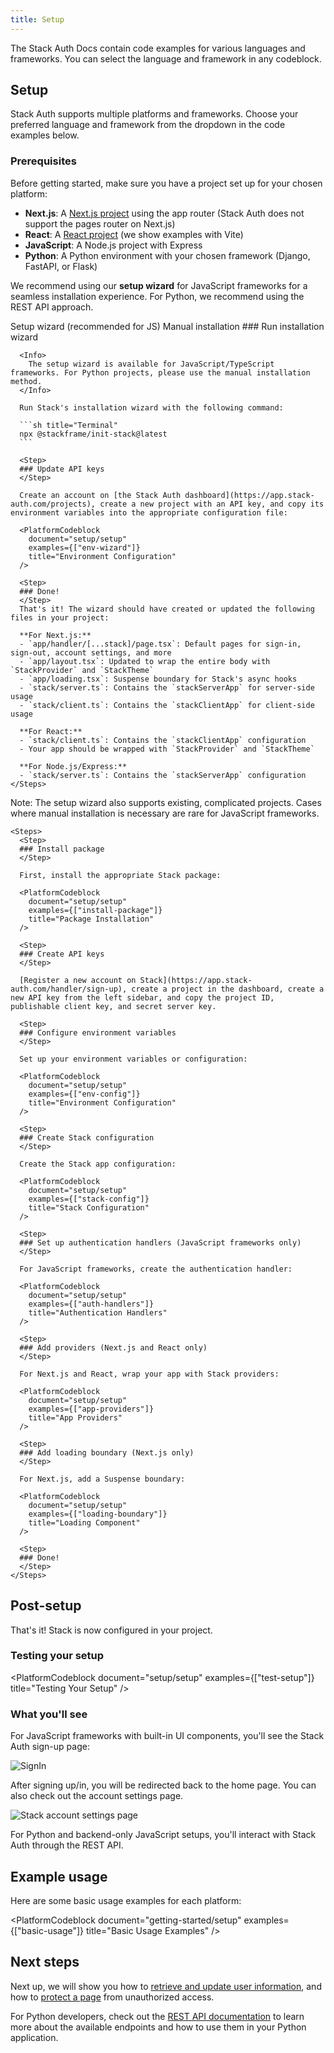 ```yaml
---
title: Setup
---
```


<Info>
The Stack Auth Docs contain code examples for various languages and frameworks. You can select the language and framework in any codeblock.
</Info>

## Setup

Stack Auth supports multiple platforms and frameworks. Choose your preferred language and framework from the dropdown in the code examples below.

### Prerequisites

Before getting started, make sure you have a project set up for your chosen platform:

- **Next.js**: A [Next.js project](https://nextjs.org/docs/getting-started/installation) using the app router (Stack Auth does not support the pages router on Next.js)
- **React**: A [React project](https://react.dev/learn/creating-a-react-app) (we show examples with Vite)
- **JavaScript**: A Node.js project with Express
- **Python**: A Python environment with your chosen framework (Django, FastAPI, or Flask)

We recommend using our **setup wizard** for JavaScript frameworks for a seamless installation experience. For Python, we recommend using the REST API approach.

<Tabs defaultValue="wizard">
  <TabsList>
    <TabsTrigger value="wizard">Setup wizard (recommended for JS)</TabsTrigger>
    <TabsTrigger value="manual">Manual installation</TabsTrigger>
  </TabsList>
  
  <TabsContent value="wizard">
    <Steps>
      <Step>
      ### Run installation wizard
      </Step>
      
      <Info>
        The setup wizard is available for JavaScript/TypeScript frameworks. For Python projects, please use the manual installation method.
      </Info>

      Run Stack's installation wizard with the following command:

      ```sh title="Terminal"
      npx @stackframe/init-stack@latest
      ```

      <Step>
      ### Update API keys
      </Step>
      
      Create an account on [the Stack Auth dashboard](https://app.stack-auth.com/projects), create a new project with an API key, and copy its environment variables into the appropriate configuration file:

      <PlatformCodeblock
        document="setup/setup"
        examples={["env-wizard"]}
        title="Environment Configuration"
      />

      <Step>
      ### Done!
      </Step>
      That's it! The wizard should have created or updated the following files in your project:

      **For Next.js:**
      - `app/handler/[...stack]/page.tsx`: Default pages for sign-in, sign-out, account settings, and more
      - `app/layout.tsx`: Updated to wrap the entire body with `StackProvider` and `StackTheme`
      - `app/loading.tsx`: Suspense boundary for Stack's async hooks
      - `stack/server.ts`: Contains the `stackServerApp` for server-side usage
      - `stack/client.ts`: Contains the `stackClientApp` for client-side usage

      **For React:**
      - `stack/client.ts`: Contains the `stackClientApp` configuration
      - Your app should be wrapped with `StackProvider` and `StackTheme`

      **For Node.js/Express:**
      - `stack/server.ts`: Contains the `stackServerApp` configuration
    </Steps>
  </TabsContent>
  
  <TabsContent value="manual">
    <Info>
      Note: The setup wizard also supports existing, complicated projects. Cases where manual installation is necessary are rare for JavaScript frameworks.
    </Info>

    <Steps>
      <Step>
      ### Install package
      </Step>
      
      First, install the appropriate Stack package:

      <PlatformCodeblock
        document="setup/setup"
        examples={["install-package"]}
        title="Package Installation"
      />

      <Step>
      ### Create API keys
      </Step>
      
      [Register a new account on Stack](https://app.stack-auth.com/handler/sign-up), create a project in the dashboard, create a new API key from the left sidebar, and copy the project ID, publishable client key, and secret server key.

      <Step>
      ### Configure environment variables
      </Step>
      
      Set up your environment variables or configuration:

      <PlatformCodeblock
        document="setup/setup"
        examples={["env-config"]}
        title="Environment Configuration"
      />

      <Step>
      ### Create Stack configuration
      </Step>
      
      Create the Stack app configuration:

      <PlatformCodeblock
        document="setup/setup"
        examples={["stack-config"]}
        title="Stack Configuration"
      />

      <Step>
      ### Set up authentication handlers (JavaScript frameworks only)
      </Step>
      
      For JavaScript frameworks, create the authentication handler:

      <PlatformCodeblock
        document="setup/setup"
        examples={["auth-handlers"]}
        title="Authentication Handlers"
      />

      <Step>
      ### Add providers (Next.js and React only)
      </Step>

      For Next.js and React, wrap your app with Stack providers:

      <PlatformCodeblock
        document="setup/setup"
        examples={["app-providers"]}
        title="App Providers"
      />

      <Step>
      ### Add loading boundary (Next.js only)
      </Step>
      
      For Next.js, add a Suspense boundary:

      <PlatformCodeblock
        document="setup/setup"
        examples={["loading-boundary"]}
        title="Loading Component"
      />

      <Step>
      ### Done!
      </Step>
    </Steps>
  </TabsContent>
</Tabs>

## Post-setup

That's it! Stack is now configured in your project. 

### Testing your setup

<PlatformCodeblock
  document="setup/setup"
  examples={["test-setup"]}
  title="Testing Your Setup"
/>

### What you'll see

For JavaScript frameworks with built-in UI components, you'll see the Stack Auth sign-up page:

<div className="stack-white-image-showcase stack-350h">
  <img src="/imgs/sign-in.png" alt="SignIn" />
</div>

After signing up/in, you will be redirected back to the home page. You can also check out the account settings page.

![Stack account settings page](/imgs/account-settings.png)

For Python and backend-only JavaScript setups, you'll interact with Stack Auth through the REST API.

## Example usage

Here are some basic usage examples for each platform:

<PlatformCodeblock
  document="getting-started/setup"
  examples={["basic-usage"]}
  title="Basic Usage Examples"
/>

## Next steps

Next up, we will show you how to [retrieve and update user information](./users.mdx), and how to [protect a page](./users.mdx#protecting-a-page) from unauthorized access.

For Python developers, check out the [REST API documentation](../rest-api/overview.mdx) to learn more about the available endpoints and how to use them in your Python application.
